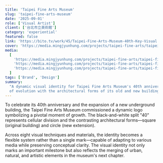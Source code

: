 ```yaml
---
title: 'Taipei Fine Arts Museum'
slug: 'taipei-fine-arts-museum'
date: '2025-09-01'
role: ['Visual Artist']
client: ['台北市立美術館']
category: 'experiential'
featured: false
link: 'https://bito.tv/work/45/Taipei-Fine-Arts-Museum-40th-Key-Visual'
cover: 'https://media.mingjyunhung.com/projects/taipei-fine-arts/taipei-fine-arts_reel-1080p.mp4'
media:
  [
    'https://media.mingjyunhung.com/projects/taipei-fine-arts/taipei-fine-arts_reel-1080p.mp4',
    'https://media.mingjyunhung.com/projects/taipei-fine-arts/taipei-fine-arts_001.png',
    'https://media.mingjyunhung.com/projects/taipei-fine-arts/taipei-fine-arts_002.png',
  ]
tags: ['Brand', 'Design']
summary:
  "A dynamic visual identity for Taipei Fine Arts Museum's 40th anniversary that merges the concept
  of evolution with the architectural forms of its old and new buildings."
---
```


To celebrate its 40th anniversary and the expansion of a new underground building, the Taipei Fine
Arts Museum commissioned a dynamic logo symbolizing a pivotal moment of growth. The black-and-white
split "40" represents cellular division and the contrasting architectural forms—square (original
building) and circle (new extension).

Across eight visual techniques and materials, the identity becomes a flexible system rather than a
single mark—capable of adapting to various media while preserving conceptual clarity. The visual
identity not only marks an important milestone but also reflects the merging of urban, natural, and
artistic elements in the museum's next chapter.
